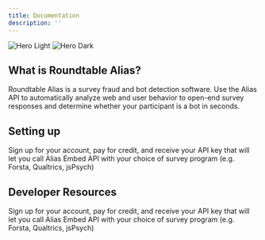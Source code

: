 ```yaml
---
title: Documentation
description: ''
---
```


<img
  className="block dark:hidden"
  src="/images/hero-light.svg"
  alt="Hero Light"
/>
<img
  className="hidden dark:block"
  src="/images/hero-dark.svg"
  alt="Hero Dark"
/>

## What is Roundtable Alias?

Roundtable Alias is a survey fraud and bot detection software. Use the Alias API to automatically analyze web and user behavior to open-end survey responses and determine whether your participant is a bot in seconds.

## Setting up

<CardGroup cols={2}>
  <Card
    title="Account Setup"
    icon="fingerprint"
    href="quickstart"
  >
    Sign up for your account, pay for credit, and receive your API key that will let you call Alias
  </Card>
  <Card
    title="Integration"
    icon="arrows-rotate"
    href="https://mintlify.com/docs/development"
  >
    Embed API with your choice of survey program (e.g. Forsta, Qualtrics, jsPsych)
  </Card>
</CardGroup>

## Developer Resources

<CardGroup cols={2}>
  <Card
    title="API Endpoints"
    icon="link"
    href="quickstart"
  >
    Sign up for your account, pay for credit, and receive your API key that will let you call Alias
  </Card>
  <Card
    title="Request Parameters"
    icon="file"
    href="https://mintlify.com/docs/development"
  >
    Embed API with your choice of survey program (e.g. Forsta, Qualtrics, jsPsych)
  </Card>
</CardGroup>


